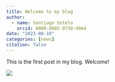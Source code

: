 ```yaml
---
title: Welcome to my blog
author:
  - name: Santiago Sotelo
    orcid: 0000-0002-9739-9964
date: "2023-08-19"
categories: [news]
citation: false
---
```


This is the first post in my blog. Welcome!

![](thumbnail.jpg)
